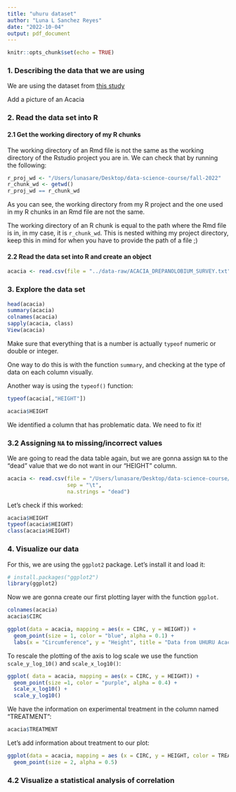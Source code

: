 ```yaml
---
title: "uhuru dataset"
author: "Luna L Sanchez Reyes"
date: "2022-10-04"
output: pdf_document
---
```


```r
knitr::opts_chunk$set(echo = TRUE)
```



### 1. Describing the data that we are using

We are using the dataset from [this study](https://esapubs.org/archive/ecol/E095/064/metadata.php)

Add a picture of an Acacia

### 2. Read the data set into R

#### 2.1 Get the working directory of my R chunks

The working directory of an Rmd file is not the same as the working directory of the Rstudio project you are in. We can check that by running the following:

```r
r_proj_wd <- "/Users/lunasare/Desktop/data-science-course/fall-2022"
r_chunk_wd <- getwd()
r_proj_wd == r_chunk_wd
```
As you can see, the working directory from my R project and the one used in my R chunks in an Rmd file are not the same.

The working directory of an R chunk is equal to the path where the Rmd file is in, in my case, it is `r_chunk_wd`.
This is nested withing my project directory, keep this in mind for when you have to provide the path of a file ;)

#### 2.2 Read the data set into R and create an object

```r
acacia <- read.csv(file = "../data-raw/ACACIA_DREPANOLOBIUM_SURVEY.txt", sep = "\t")
```

### 3. Explore the data set

```r
head(acacia)
summary(acacia)
colnames(acacia)
sapply(acacia, class)
View(acacia)
```

Make sure that everything that is a number is actually `typeof` numeric or double or integer.

One way to do this is with the function `summary`, and checking at the type of data on each column visually.

Another way is using the `typeof()` function:

```r
typeof(acacia[,"HEIGHT"])

acacia$HEIGHT
```

We identified a column that has problematic data. We need to fix it!

### 3.2 Assigning `NA` to missing/incorrect values 

We are going to read the data table again, but we are gonna assign `NA` to the "dead" value that we do not want in our "HEIGHT" column.

```r
acacia <- read.csv(file = "/Users/lunasare/Desktop/data-science-course/fall-2022/data-raw/ACACIA_DREPANOLOBIUM_SURVEY.txt", 
                   sep = "\t", 
                   na.strings = "dead")

```


Let's check if this worked:

```r
acacia$HEIGHT
typeof(acacia$HEIGHT)
class(acacia$HEIGHT)
```


### 4. Visualize our data

For this, we are using the `ggplot2` package.
Let's install it and load it:

```r
# install.packages("ggplot2")
library(ggplot2)
```

Now we are gonna create our first plotting layer with the function `ggplot`. 

```r
colnames(acacia)
acacia$CIRC
```

```r
ggplot(data = acacia, mapping = aes(x = CIRC, y = HEIGHT)) +
  geom_point(size = 1, color = "blue", alpha = 0.1) +
  labs(x = "Circumference", y = "Height", title = "Data from UHURU Acacia survey")


```
To rescale the plotting of the axis to log scale we use the function `scale_y_log_10()` and `scale_x_log10()`:

```r
ggplot( data = acacia, mapping = aes(x = CIRC, y = HEIGHT)) +
  geom_point(size =1, color = "purple", alpha = 0.4) +
  scale_x_log10() +
  scale_y_log10()
```
We have the information on experimental treatment in the column named "TREATMENT":

```r
acacia$TREATMENT
```

Let's add information about treatment to our plot:

```r
ggplot(data = acacia, mapping = aes (x = CIRC, y = HEIGHT, color = TREATMENT)) +
  geom_point(size = 2, alpha = 0.5)

```


### 4.2 Visualize a statistical analysis of correlation


